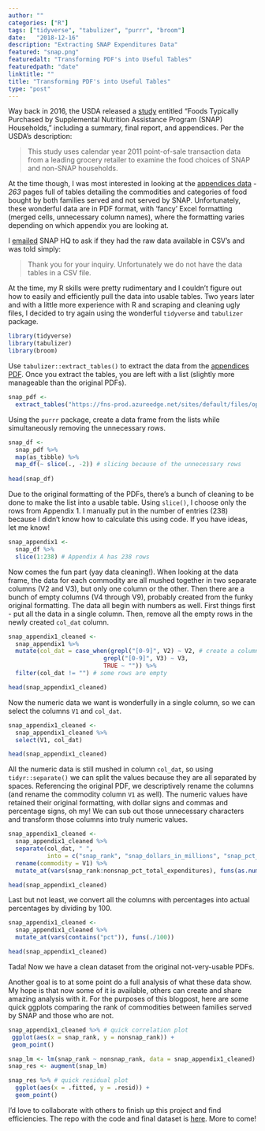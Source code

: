 ```yaml
---
author: ""
categories: ["R"]
tags: ["tidyverse", "tabulizer", "purrr", "broom"]
date:   "2018-12-16"
description: "Extracting SNAP Expenditures Data"
featured: "snap.png"
featuredalt: "Transforming PDF's into Useful Tables"
featuredpath: "date"
linktitle: ""
title: "Transforming PDF's into Useful Tables"
type: "post"
---
```


Way back in 2016, the USDA released a [study](https://www.fns.usda.gov/snap/foods-typically-purchased-supplemental-nutrition-assistance-program-snap-households) entitled "Foods Typically Purchased by Supplemental Nutrition Assistance Program (SNAP) Households," including a summary, final report, and appendices. Per the USDA's description:

> This study uses calendar year 2011 point-of-sale transaction data from a leading grocery retailer to examine the food choices of SNAP and non-SNAP households.

At the time though, I was most interested in looking at the [appendices data](https://fns-prod.azureedge.net/sites/default/files/ops/SNAPFoodsTypicallyPurchased-Appendices.pdf) - _263_ pages full of tables detailing the commodities and categories of food bought by both families served and not served by SNAP. Unfortunately, these wonderful data are in PDF format, with 'fancy' Excel formatting (merged cells, unnecessary column names), where the formatting varies depending on which appendix you are looking at.

I [emailed](mailto:SNAPHQ-WEB@fns.usda.gov) SNAP HQ to ask if they had the raw data available in CSV's and was told simply:

> Thank you for your inquiry. Unfortunately we do not have the data tables in a CSV file.  

At the time, my R skills were pretty rudimentary and I couldn't figure out how to easily and efficiently pull the data into usable tables. Two years later and with a little more experience with R and scraping and cleaning ugly files, I decided to try again using the wonderful `tidyverse` and `tabulizer` package.

```r
library(tidyverse)
library(tabulizer)
library(broom)
```

Use `tabulizer::extract_tables()` to extract the data from the [appendices PDF](https://fns-prod.azureedge.net/sites/default/files/ops/SNAPFoodsTypicallyPurchased-Appendices.pdf). Once you extract the tables, you are left with a list (slightly more manageable than the original PDFs).

```r
snap_pdf <-
  extract_tables("https://fns-prod.azureedge.net/sites/default/files/ops/SNAPFoodsTypicallyPurchased-Appendices.pdf")
```

Using the  `purrr` package, create a data frame from the lists while simultaneously removing the unnecessary rows.

```r
snap_df <- 
  snap_pdf %>%
  map(as_tibble) %>%
  map_df(~ slice(., -2)) # slicing because of the unnecessary rows
  
head(snap_df)
```

Due to the original formatting of the PDFs, there's a bunch of cleaning to be done to make the list into a usable table. Using `slice()`, I choose only the rows from Appendix 1. I manually put in the number of entries (238) because I didn't know how to calculate this using code. If you have ideas, let me know!

```r
snap_appendix1 <-
  snap_df %>% 
  slice(1:238) # Appendix A has 238 rows
```

Now comes the fun part (yay data cleaning!). When looking at the data frame, the data for each commodity are all mushed together in two separate columns (V2 and V3), but only one column or the other. Then there are a bunch of empty columns (V4 through V9), probably created from the funky original formatting. The data all begin with numbers as well. First things first - put all the data in a single column. Then, remove all the empty rows in the newly created `col_dat` column.

```r
snap_appendix1_cleaned <-
  snap_appendix1 %>%
  mutate(col_dat = case_when(grepl("[0-9]", V2) ~ V2, # create a column that contains all the data
                           grepl("[0-9]", V3) ~ V3,
                           TRUE ~ "")) %>% 
  filter(col_dat != "") # some rows are empty

head(snap_appendix1_cleaned)
```

Now the numeric data we want is wonderfully in a single column, so we can select the columns `V1` and `col_dat`.

```r
snap_appendix1_cleaned <-
  snap_appendix1_cleaned %>% 
  select(V1, col_dat)

head(snap_appendix1_cleaned)
```

All the numeric data is still mushed in column `col_dat`, so using `tidyr::separate()` we can split the values because they are all separated by spaces. Referencing the original PDF, we descriptively rename the columns (and rename the commodity column `V1` as well). The numeric values have retained their original formatting, with dollar signs and commas and percentage signs, oh my! We can sub out those unnecessary characters and transform those columns into truly numeric values.

```r
snap_appendix1_cleaned <-
  snap_appendix1_cleaned %>%
  separate(col_dat, " ",
           into = c("snap_rank", "snap_dollars_in_millions", "snap_pct_total_expenditures", "nonsnap_rank", "nonsnap_dollars_in_millions", "nonsnap_pct_total_expenditures")) %>%
  rename(commodity = V1) %>%
  mutate_at(vars(snap_rank:nonsnap_pct_total_expenditures), funs(as.numeric(gsub(",|%|\\$", "", .))))

head(snap_appendix1_cleaned)
```

Last but not least, we convert all the columns with percentages into actual percentages by dividing by 100.

```r
snap_appendix1_cleaned <-
  snap_appendix1_cleaned %>%
  mutate_at(vars(contains("pct")), funs(./100))

head(snap_appendix1_cleaned)
```

Tada! Now we have a clean dataset from the original not-very-usable PDFs.

Another goal is to at some point do a full analysis of what these data show. My hope is that now some of it is available, others can create and share amazing analysis with it. For the purposes of this blogpost, here are some quick ggplots comparing the rank of commodities between families served by SNAP and those who are not.

```r
snap_appendix1_cleaned %>% # quick correlation plot
 ggplot(aes(x = snap_rank, y = nonsnap_rank)) +
 geom_point()

snap_lm <- lm(snap_rank ~ nonsnap_rank, data = snap_appendix1_cleaned)
snap_res <- augment(snap_lm)

snap_res %>% # quick residual plot
  ggplot(aes(x = .fitted, y = .resid)) +
  geom_point()
```

I'd love to collaborate with others to finish up this project and find efficiencies. The repo with the code and final dataset is [here](https://github.com/ivelasq/snap). More to come!